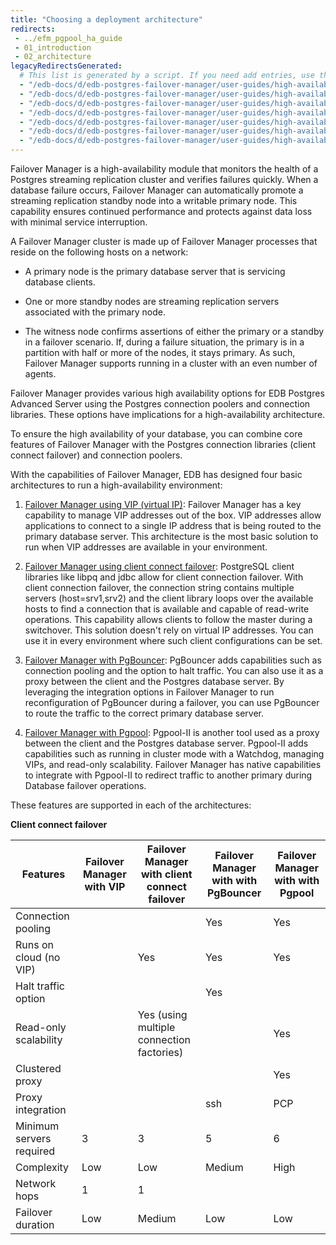 ```yaml
---
title: "Choosing a deployment architecture"
redirects:
 - ../efm_pgpool_ha_guide
 - 01_introduction
 - 02_architecture
legacyRedirectsGenerated:
  # This list is generated by a script. If you need add entries, use the `legacyRedirects` key.
  - "/edb-docs/d/edb-postgres-failover-manager/user-guides/high-availability-scalability-guide/4.0/index.html"
  - "/edb-docs/d/edb-postgres-failover-manager/user-guides/high-availability-scalability-guide/4.0/conclusion.html"
  - "/edb-docs/d/edb-postgres-failover-manager/user-guides/high-availability-scalability-guide/4.0/introduction.html"
  - "/edb-docs/d/edb-postgres-failover-manager/user-guides/high-availability-scalability-guide/4.0/genindex.html"
  - "/edb-docs/d/edb-postgres-failover-manager/user-guides/high-availability-scalability-guide/4.1/genindex.html"
  - "/edb-docs/d/edb-postgres-failover-manager/user-guides/high-availability-scalability-guide/4.1/introduction.html"
  - "/edb-docs/d/edb-postgres-failover-manager/user-guides/high-availability-scalability-guide/4.1/conclusion.html"
---
```



Failover Manager is a high-availability module that monitors the health
of a Postgres streaming replication cluster and verifies failures
quickly. When a database failure occurs, Failover Manager can
automatically promote a streaming replication standby node into a
writable primary node. This capability ensures continued performance and protects
against data loss with minimal service interruption.

A Failover Manager cluster is made up of Failover Manager processes
that reside on the following hosts on a network:

-   A primary node is the primary database server that is servicing
    database clients.

-   One or more standby nodes are streaming replication servers
    associated with the primary node.

-   The witness node confirms assertions of either the primary or a
    standby in a failover scenario. If, during a failure situation, the
    primary is in a partition with half or more of the nodes,
    it stays primary. As such, Failover Manager supports running in
    a cluster with an even number of agents.

Failover Manager provides various high availability options for EDB
Postgres Advanced Server using the Postgres connection poolers and
connection libraries. These options have implications for a
high-availability architecture.

To ensure the high availability of your database, you can combine core features of Failover Manager with the Postgres connection libraries (client connect failover) and connection poolers.

With the capabilities of Failover Manager, EDB has designed four basic
architectures to run a high-availability environment:

1. [Failover Manager using VIP (virtual IP)](03_efm_vip): Failover Manager has a key
capability to manage VIP addresses out of the box. VIP addresses
allow applications to connect to a single IP address that is being
routed to the primary database server. This architecture is the most
basic solution to run when VIP addresses are available in your
environment.

2. [Failover Manager using client connect failover](04_efm_client_connect_failover):
PostgreSQL client libraries like libpq and jdbc allow for client
connection failover. With client connection failover, the connection
string contains multiple servers (host=srv1,srv2) and the
client library loops over the available hosts to find a
connection that is available and capable of read-write operations.
This capability allows clients to follow the master during a
switchover. This solution doesn't rely on virtual IP addresses. You can use it in every environment 
where such client configurations can be set.

3. [Failover Manager with PgBouncer](05_efm_pgbouncer): PgBouncer adds
capabilities such as connection pooling and the option to halt traffic. 
You can also use it as a proxy between the client and the Postgres database server. 
By leveraging the integration options in Failover Manager to run reconfiguration of PgBouncer during a
failover, you can use PgBouncer to route the traffic to the correct
primary database server.

4. [Failover Manager with Pgpool](06_efm_pgpool): Pgpool-II is
another tool used as a proxy between the client and the
Postgres database server. Pgpool-II adds capabilities such
as running in cluster mode with a Watchdog, managing VIPs, and
read-only scalability. Failover Manager has native capabilities to
integrate with Pgpool-II to redirect traffic to another primary
during Database failover operations.

These features are supported in each of the
architectures:

**Client connect failover**

|Features | Failover Manager with VIP | Failover Manager with client connect failover | Failover Manager with with PgBouncer | Failover Manager with with Pgpool |
|---------------------------------------- | ----------------------- | ----------------------------------------- | ----------------------- | ---------------------|
|Connection pooling | | | Yes | Yes |
|Runs on cloud (no VIP) | | Yes | Yes | Yes |
|Halt traffic option | | | Yes | |
|Read-only scalability | | Yes (using multiple connection factories) | | Yes |
|Clustered proxy | | | | Yes |
|Proxy integration | | | ssh | PCP |
|Minimum servers required | 3 | 3 | 5 | 6 |
|Complexity | Low | Low | Medium | High |
|Network hops | 1 | 1 | | |
|Failover duration | Low | Medium | Low | Low |

